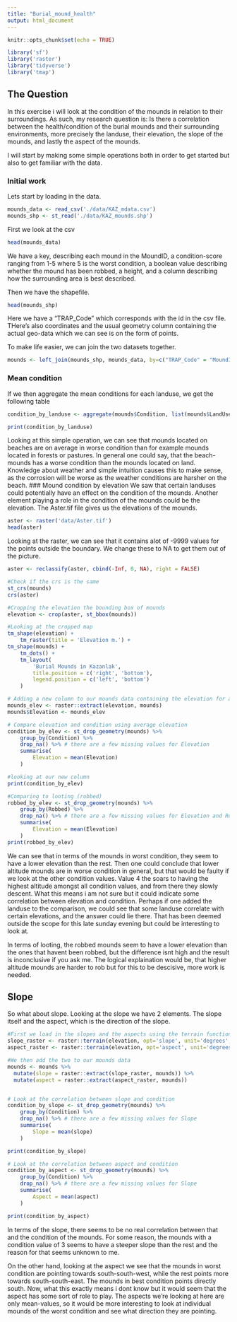 ```yaml
---
title: "Burial_mound_health"
output: html_document
---
```


```r
knitr::opts_chunk$set(echo = TRUE)

library('sf')
library('raster')
library('tidyverse')
library('tmap')
```
## The Question
In this exercise i will look at the condition of the mounds in relation to their surroundings. As such, my research question is: Is there a correlation between the health/condition of the burial mounds and their surrounding environments, more precisely the landuse, their elevation, the slope of the mounds, and lastly the aspect of the mounds. 

I will start by making some simple operations both in order to get started but also to get familiar with the data. 

### Initial work
Lets start by loading in the data.
```r
mounds_data <- read_csv('./data/KAZ_mdata.csv')
mounds_shp <- st_read('./data/KAZ_mounds.shp')
```
First we look at the csv

```r
head(mounds_data)
```
We have a key, describing each mound in the MoundID, a condition-score ranging from 1-5 where 5 is the worst condition, a boolean value describing whether the mound has been robbed, a height, and a column describing how the surrounding area is best described. 

Then we have the shapefile.

```r
head(mounds_shp)
```
Here we have a "TRAP_Code" which corresponds with the id in the csv file. THere's also coordinates and the usual geometry column containing the actual geo-data which we can see is on the form of points. 

To make life easier, we can join the two datasets together.
```r
mounds <- left_join(mounds_shp, mounds_data, by=c("TRAP_Code" = "MoundID"))
```
### Mean condition
If we then aggregate the mean conditions for each landuse, we get the following table
```r
condition_by_landuse <- aggregate(mounds$Condition, list(mounds$LandUse), mean)

print(condition_by_landuse)
```
Looking at this simple operation, we can see that mounds located on beaches are on average in worse condition than for example mounds located in forests or pastures. In general one could say, that the beach-mounds has a worse condition than the mounds located on land. Knowledge about weather and simple intuition causes this to make sense, as the corrosion will be worse as the weather conditions are harsher on the beach. 
### Mound condition by elevation
We saw that certain landuses could potentially have an effect on the condition of the mounds. Another element playing a role in the condition of the mounds could be the elevation. The Aster.tif file gives us the elevations of the mounds. 
```r
aster <- raster('data/Aster.tif')
head(aster)
```
Looking at the raster, we can see that it contains alot of -9999 values for the points outside the boundary. We change these to NA to get them out of the picture. 
```r
aster <- reclassify(aster, cbind(-Inf, 0, NA), right = FALSE)
```

```r
#Check if the crs is the same
st_crs(mounds)
crs(aster)

#Cropping the elevation the bounding box of mounds
elevation <- crop(aster, st_bbox(mounds))

#Looking at the cropped map
tm_shape(elevation) +
	tm_raster(title = 'Elevation m.') +
tm_shape(mounds) + 
	tm_dots() +
	tm_layout(
		'Burial Mounds in Kazanlak',
		title.position = c('right', 'bottom'),
		legend.position = c('left', 'bottom')
	)

# Adding a new column to our mounds data containing the elevation for a given mound
mounds_elev <- raster::extract(elevation, mounds)
mounds$Elevation <- mounds_elev

# Compare elevation and condition using average elevation
condition_by_elev <- st_drop_geometry(mounds) %>%
	group_by(Condition) %>%
	drop_na() %>% # there are a few missing values for Elevation
	summarise(
		Elevation = mean(Elevation)
	)

#looking at our new column
print(condition_by_elev)

#Comparing to looting (robbed)
robbed_by_elev <- st_drop_geometry(mounds) %>%
	group_by(Robbed) %>%
	drop_na() %>% # there are a few missing values for Elevation and Robbed 
	summarise(
		Elevation = mean(Elevation)
	)
print(robbed_by_elev)
```
We can see that in terms of the mounds in worst condition, they seem to have a lower elevation than the rest. Then one could conclude that lower altitude mounds are in worse condition in general, but that would be faulty if we look at the other condition values. Value 4 the soars to having the highest altitude amongst all condition values, and from there they slowly descent. What this means i am not sure but it could indicate some correlation between elevation and condition. Perhaps if one added the landuse to the comparison, we could see that some landuse correlate with certain elevations, and the answer could lie there. That has been deemed outside the scope for this late sunday evening but could be interesting to look at. 

In terms of looting, the robbed mounds seem to have a lower elevation than the ones that havent been robbed, but the difference isnt high and the result is inconclusive if you ask me. The logical explaination would be, that higher altitude mounds are harder to rob but for this to be descisive, more work is needed. 

## Slope
So what about slope. Looking at the slope we have 2 elements. The slope itself and the aspect, which is the direction of the slope.
```r
#First we load in the slopes and the aspects using the terrain function. 
slope_raster <- raster::terrain(elevation, opt='slope', unit='degrees', neighbors=4)
aspect_raster <- raster::terrain(elevation, opt='aspect', unit='degrees', neighbors=4)

#We then add the two to our mounds data
mounds <- mounds %>%
  mutate(slope = raster::extract(slope_raster, mounds)) %>%
  mutate(aspect = raster::extract(aspect_raster, mounds))


# Look at the correlation between slope and condition
condition_by_slope <- st_drop_geometry(mounds) %>%
	group_by(Condition) %>%
	drop_na() %>% # there are a few missing values for Slope
	summarise(
		Slope = mean(slope)
	)

print(condition_by_slope)

# Look at the correlation between aspect and condition
condition_by_aspect <- st_drop_geometry(mounds) %>%
	group_by(Condition) %>%
	drop_na() %>% # there are a few missing values for Slope
	summarise(
		Aspect = mean(aspect)
	)

print(condition_by_aspect)
```

In terms of the slope, there seems to be no real correlation between that and the condition of the mounds. For some reason, the mounds with a condition value of 3 seems to have a steeper slope than the rest and the reason for that seems unknown to me. 

On the other hand, looking at the aspect we see that the mounds in worst condition are pointing towards south-south-west, while the rest points more towards south-south-east. The mounds in best condition points directly south. Now, what this exactly means i dont know but it would seem that the aspect has some sort of role to play. The aspects we're looking at here are only mean-values, so it would be more interesting to look at individual mounds of the worst condition and see what direction they are pointing. 